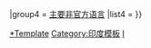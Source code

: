 {{Navbox
|name = 印度语言
|title = {{flagicon|India}} [[印度]][[印度语言|语言]]
|state    = {{{state|autocollapse}}}
|listclass = hlist

|group1 = [[印度官方语言列表|官方语言]]
|list1 = 
{{navbox|subgroup
|group1 = 全国范围
|list1 = 
* [[印地语]]
* [[印度英语|英语]]

|group2 = [[印度宪法]]{{en-link|印度宪法第八號附表|Eighth Schedule to the Constitution of India|第八號附表}}
|list2 = 
{{navbox|subgroup
|group1 = [[印欧语系]] [[印度-雅利安语支]]
| list1 = 
{{ navbox|subgroup
|group1 = 中部 & 古典
|list1 = 
* [[梵语]]
* [[乌尔都语]]
* [[印地语]]

| group2 = 东部
|list2 = 
* [[阿萨姆语]]
* [[孟加拉语]]
* [[迈蒂利语]]
* [[奥里亚语]]

| group3 = 南部
|list3 = 
* [[孔卡尼语]]
* [[马拉地语]]

| group4 = 西部 & 西北部
| list4 = 
* [[古吉拉特语]]
* [[旁遮普语]]
* [[信德语]]

| group5 = 北部 & 达利语
| list5 = 
* [[多格拉语]]
* [[克什米尔语]]
* [[尼泊尔语]]

}}
|group2 = [[达罗毗荼语系]]
| list2=
* [[卡纳达语]]
* [[马拉雅拉姆语]]
* [[泰米尔语]]
* [[泰卢固语]]
| group3 = [[南亚语系]]
| list3 =
* [[桑塔利语]]
| group4 = [[汉藏语系]]
| list4 = 
* [[博多语]]
* [[曼尼普尔语]]
}}
|group3 = 仅限邦内
|list3 = 
* [[昂加语]]
* [[博杰普尔语]]
* [[恰蒂斯加尔语]]
* [[加罗语 (印度)|加罗语]]
* [[古隆语]]
* [[霍语]]
* {{link-en|卡玛塔土话|KRNB lects|卡玛塔语}}
* [[卡利亚语]]
* [[卡西语]]
* {{link-en|呼罗陀语|Khortha language|呼罗陀语}}
* {{link-en|特里普里语|Kokborok}}
* [[库马利语]]
* [[库鲁克语]]
* [[绒巴语]]
* [[林布语]]
* [[摩揭陀語]]
* [[马嘉尔语]]
* [[米佐语]]
* [[蒙达里语]]
* [[尼瓦尔语]]
* [[基兰特语支|拉伊语]]
* {{link-en|朗普里语|Rangpuri language}}
* {{link-en|萨德里语|Sadri language}}
* [[夏尔巴语]]
* [[锡金语]]
* {{link-en|苏努瓦尔语|Sunwar language}}
* [[达芒语]]
}}

|group4 = [[印度语言列表|主要非官方语言]]
|list4 = 
{{navbox|subgroup
|group1 = [[印度语言列表|超过100万<br />使用者]]
|list1 = 
* [[阿瓦德语]]
* [[巴哥里语]]
* {{link-en|巴格里语|Bagri language}}
* {{link-en|巴吉卡语|Bajjika}}
* {{link-en|布希里语|Bhili language}}
* {{link-en|邦德利语|Bundeli language}}
* {{link-en|敦达语|Dhundari language}}
* {{link-en|嘉华语|Garhwali language}}
* {{link-en|贡德语|Gondi language}}
* {{link-en|哈拉蒂语|Harauti language}}
* {{link-en|哈里亚纳语|Haryanvi language}}
* {{link-en|康日方言|Kangri dialect|康日语}}
* {{link-en|汗达什语|Khandeshi language}}
* {{link-en|库矛语|Kumaoni language}}
* {{link-en|兰巴迪语|Lambadi}}
* {{link-en|马尔维语|Malvi language}}
* {{link-en|马瓦里语|Marwari language}}
* {{link-en|梅瓦里语|Mewari language}}
* {{link-en|尼玛迪语|Nimadi language}}
* [[拉贾斯坦语]]
* {{link-en|苏拉杰普里语|Surjapuri language}}
* [[图陆语]]
* {{link-en|瓦格迪语|Wagdi}}
* {{link-en|瓦哈第方言|Varhadi dialect|瓦哈第语}}

|group2 = [[印度语言列表|10万-100万<br />使用者]]
|list2 = 
* [[阿迪语]]
* {{link-en|安格米语|Angami language}}
* {{link-en|蒙森奥语|Mongsen Ao language}}
* [[巴达加语]]
* {{link-en|迪马萨语|Dimasa language}}
* {{link-en|哈尔比语|Halbi language}}
* [[卡尔比语]]
* {{link-en|可达古语|Kodava language}}
* {{link-en|科拉米语|Kolami language}}
* {{link-en|科尼亚克语|Konyak language}}
* {{link-en|库尔库语|Korku language}}
* {{link-en|科雅语|Koya language}}
* {{link-en|奎语 (印度)|Kui language (India)|奎语}}
* {{link-en|库维语|Kuvi language}}
* [[拉达克语]] 
* {{link-en|洛塔语|Lotha language}}
* [[绍里亚帕哈里亚语]]
* {{link-en|米辛语|Mising language}} 
* {{link-en|尼什语|Nishi language}}
* {{link-en|波姆语|Phom language}}
* {{link-en|拉布哈语|Rabha language}}
* {{link-en|须弥语|Sumi language}}
* [[索拉语]]
* {{link-en|唐克胡尔语|Tangkhul language}}
* {{link-en|塔杜语|Thadou language}}
}}
}}<noinclude>
{{collapsible option}}
[[Category:印度语言|*Template]]
[[Category:印度模板]]
[[Category:亚洲语言模板|I]]
</noinclude>
